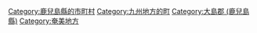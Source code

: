 {{Commonscat|Kikai, Kagoshima}}
{{Catmore}}

{{DEFAULTSORT:Kikai}}
[[Category:鹿兒島縣的市町村|Category:鹿兒島縣的市町村]]
[[Category:九州地方的町|Category:九州地方的町]]
[[Category:大島郡_(鹿兒島縣)|Category:大島郡 (鹿兒島縣)]]
[[Category:奄美地方|Category:奄美地方]]